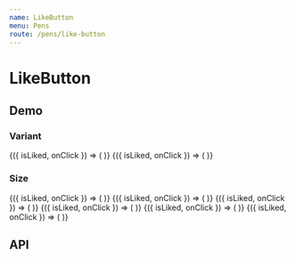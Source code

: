 ```yaml
---
name: LikeButton
menu: Pens
route: /pens/like-button
---
```




# LikeButton

## Demo

### Variant

<Playground>
  <Container>
    <LikeButtonDemo>
      {({ isLiked, onClick }) => (
        <LikeButton variant="heart" isLiked={isLiked} onClick={onClick} />
      )}
    </LikeButtonDemo>
    <LikeButtonDemo>
      {({ isLiked, onClick }) => (
        <LikeButton variant="thumbs-up" isLiked={isLiked} onClick={onClick} />
      )}
    </LikeButtonDemo>
  </Container>
</Playground>

### Size

<Playground>
  <Container>
    <LikeButtonDemo>
      {({ isLiked, onClick }) => (
        <LikeButton
          variant="heart"
          size="small"
          isLiked={isLiked}
          onClick={onClick}
        />
      )}
    </LikeButtonDemo>
    <LikeButtonDemo>
      {({ isLiked, onClick }) => (
        <LikeButton
          variant="heart"
          size="medium"
          isLiked={isLiked}
          onClick={onClick}
        />
      )}
    </LikeButtonDemo>
    <LikeButtonDemo>
      {({ isLiked, onClick }) => (
        <LikeButton
          variant="heart"
          size="large"
          isLiked={isLiked}
          onClick={onClick}
        />
      )}
    </LikeButtonDemo>
  </Container>
  <Container>
    <LikeButtonDemo>
      {({ isLiked, onClick }) => (
        <LikeButton
          variant="thumbs-up"
          size="small"
          isLiked={isLiked}
          onClick={onClick}
        />
      )}
    </LikeButtonDemo>
    <LikeButtonDemo>
      {({ isLiked, onClick }) => (
        <LikeButton
          variant="thumbs-up"
          size="medium"
          isLiked={isLiked}
          onClick={onClick}
        />
      )}
    </LikeButtonDemo>
    <LikeButtonDemo>
      {({ isLiked, onClick }) => (
        <LikeButton
          variant="thumbs-up"
          size="large"
          isLiked={isLiked}
          onClick={onClick}
        />
      )}
    </LikeButtonDemo>
  </Container>
</Playground>

## API

<Props of={LikeButton} />
